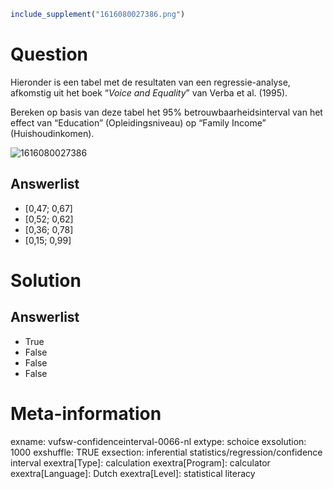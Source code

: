 ```r
include_supplement("1616080027386.png")
```

Question
========
Hieronder is een tabel met de resultaten van een regressie-analyse,
afkomstig uit het boek “*Voice and Equality*” van Verba et al. (1995).  
  
Bereken op basis van deze tabel het 95% betrouwbaarheidsinterval van het
effect van "Education" (Opleidingsniveau) op "Family Income"
(Huishoudinkomen).   
  
<img src="1616080027386.png" class="fr-fic fr-dii enlargeimage tvcss_2"
alt="1616080027386" />

Answerlist
----------
* \[0,47; 0,67\]
* \[0,52; 0,62\]
* \[0,36; 0,78\]
* \[0,15; 0,99\]

Solution
========










Answerlist
----------
* True
* False
* False
* False

Meta-information
================
exname: vufsw-confidenceinterval-0066-nl
extype: schoice
exsolution: 1000
exshuffle: TRUE
exsection: inferential statistics/regression/confidence interval
exextra[Type]: calculation
exextra[Program]: calculator
exextra[Language]: Dutch
exextra[Level]: statistical literacy

